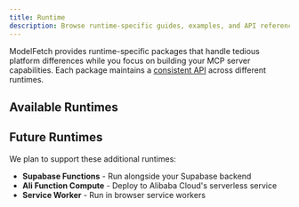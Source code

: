 ```yaml
---
title: Runtime
description: Browse runtime-specific guides, examples, and API references
---
```


ModelFetch provides runtime-specific packages that handle tedious platform differences while you focus on building your MCP server capabilities. Each package maintains a [consistent API](/docs#the-handle-function) across different runtimes.

## Available Runtimes

<Cards>
  <Card
    title="Node.js"
    description="Run simple MCP servers with Node.js"
    href="/docs/runtime/node"
  />
  <Card
    title="Next.js"
    description="Run flexible MCP servers with Next.js"
    href="/docs/runtime/next"
  />
  <Card
    title="Bun"
    description="Run lightning-fast MCP servers with Bun"
    href="/docs/runtime/bun"
  />
  <Card
    title="Deno"
    description="Run secure MCP servers with Deno"
    href="/docs/runtime/deno"
  />
  <Card
    title="Vercel"
    description="Deploy MCP servers to Vercel"
    href="/docs/runtime/vercel"
  />
  <Card
    title="Cloudflare"
    description="Deploy MCP servers to Cloudflare"
    href="/docs/runtime/cloudflare"
  />
  <Card
    title="Netlify"
    description="Deploy MCP servers to Netlify"
    href="/docs/runtime/netlify"
  />
  <Card
    title="Fastly"
    description="Deploy MCP servers to Fastly"
    href="/docs/runtime/fastly"
  />
  <Card
    title="AWS Lambda"
    description="Deploy MCP servers to AWS Lambda"
    href="/docs/runtime/aws-lambda"
  />
  <Card
    title="Azure Functions"
    description="Deploy MCP servers to Azure Functions"
    href="/docs/runtime/azure-functions"
  />
</Cards>

## Future Runtimes

We plan to support these additional runtimes:

- **Supabase Functions** - Run alongside your Supabase backend
- **Ali Function Compute** - Deploy to Alibaba Cloud's serverless service
- **Service Worker** - Run in browser service workers
